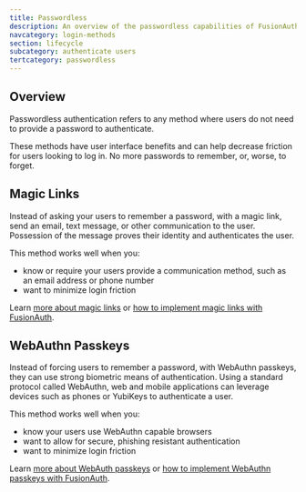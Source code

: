 ```yaml
---
title: Passwordless
description: An overview of the passwordless capabilities of FusionAuth
navcategory: login-methods
section: lifecycle
subcategory: authenticate users
tertcategory: passwordless
---
```


## Overview

Passwordless authentication refers to any method where users do not need to provide a password to authenticate.

These methods have user interface benefits and can help decrease friction for users looking to log in. No more passwords to remember, or, worse, to forget.

## Magic Links

Instead of asking your users to remember a password, with a magic link, send an email, text message, or other communication to the user. Possession of the message proves their identity and authenticates the user.

This method works well when you: 

* know or require your users provide a communication method, such as an email address or phone number
* want to minimize login friction

Learn [more about magic links](/articles/identity-basics/magic-links) or [how to implement magic links with FusionAuth](/docs/lifecycle/authenticate-users/passwordless/magic-links).

## WebAuthn Passkeys

Instead of forcing users to remember a password, with WebAuthn passkeys, they can use strong biometric means of authentication. Using a standard protocol called WebAuthn, web and mobile applications can leverage devices such as phones or YubiKeys to authenticate a user.

This method works well when you:

* know your users use WebAuthn capable browsers
* want to allow for secure, phishing resistant authentication
* want to minimize login friction

Learn [more about WebAuth passkeys](/articles/authentication/webauthn-explained) or [how to implement WebAuthn passkeys with FusionAuth](/docs/lifecycle/authenticate-users/passwordless/webauthn-passkeys).
